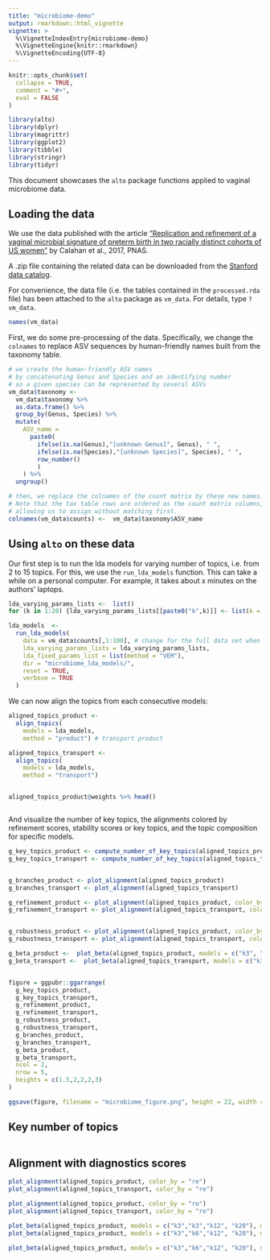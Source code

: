 ```yaml
---
title: "microbiome-demo"
output: rmarkdown::html_vignette
vignette: >
  %\VignetteIndexEntry{microbiome-demo}
  %\VignetteEngine{knitr::rmarkdown}
  %\VignetteEncoding{UTF-8}
---
```


```r
knitr::opts_chunk$set(
  collapse = TRUE,
  comment = "#>",
  eval = FALSE
)
```

```r
library(alto)
library(dplyr)
library(magrittr)
library(ggplot2)
library(tibble)
library(stringr)
library(tidyr)
```


This document showcases the `alto` package functions applied to vaginal microbiome data.

## Loading the data

We use the data published with the article ["Replication and refinement of a vaginal microbial signature of preterm birth in two racially distinct cohorts of US women"](https://www.pnas.org/content/114/37/9966.short) by Calahan et al., 2017, PNAS.

A .zip file containing the related data can be downloaded from the [Stanford data catalog](https://stacks.stanford.edu/file/druid:yb681vm1809/RepRefine_Scripts.tar.gz).

For convenience, the data file (i.e. the tables contained in the `processed.rda` file) has been attached to the `alto` package as `vm_data`. For details, type `?vm_data`.

```r
names(vm_data)

```

First, we do some pre-processing of the data. Specifically, we change the `colnames` to replace ASV sequences by human-friendly names built from the taxonomy table.

```r

# we create the human-friendly ASV names
# by concatenating Genus and Species and an identifying number
# as a given species can be represented by several ASVs
vm_data$taxonomy <-
  vm_data$taxonomy %>%
  as.data.frame() %>%
  group_by(Genus, Species) %>%
  mutate(
    ASV_name =
      paste0(
        ifelse(is.na(Genus),"[unknown Genus]", Genus), " ",
        ifelse(is.na(Species),"[unknown Species]", Species), " ",
        row_number()
        )
    ) %>%
  ungroup()

# then, we replace the colnames of the count matrix by these new names.
# Note that the tax table rows are ordered as the count matrix columns,
# allowing us to assign without matching first.
colnames(vm_data$counts) <-  vm_data$taxonomy$ASV_name

```



## Using `alto` on these data

Our first step is to run the lda models for varying number of topics, i.e. from 2 to 15 topics.
For this, we use the `run_lda_models` function. This can take a while on a personal computer.
For example, it takes about x minutes on the authors' laptops.

```r
lda_varying_params_lists <-  list()
for (k in 1:20) {lda_varying_params_lists[[paste0("k",k)]] <- list(k = k)}

lda_models  <- 
  run_lda_models(
    data = vm_data$counts[,1:100], # change for the full data set when full workflow is ready
    lda_varying_params_lists = lda_varying_params_lists,
    lda_fixed_params_list = list(method = "VEM"),
    dir = "microbiome_lda_models/",
    reset = TRUE,
    verbose = TRUE
  )

```

We can now align the topics from each consecutive models:


```r


aligned_topics_product <- 
  align_topics(
    models = lda_models,
    method = "product") # transport product

aligned_topics_transport <- 
  align_topics(
    models = lda_models,
    method = "transport") 


aligned_topics_product@weights %>% head()



```

And visualize the number of key topics, the alignments colored by refinement scores, stability scores or key topics, and the topic composition for specific models.

```r

g_key_topics_product <- compute_number_of_key_topics(aligned_topics_product) %>% plot_number_of_key_topics() + ggtitle("Method: product")
g_key_topics_transport <- compute_number_of_key_topics(aligned_topics_transport) %>% plot_number_of_key_topics() + ggtitle("Method: transport")


g_branches_product <- plot_alignment(aligned_topics_product)
g_branches_transport <- plot_alignment(aligned_topics_transport)

g_refinement_product <- plot_alignment(aligned_topics_product, color_by = "re")
g_refinement_transport <- plot_alignment(aligned_topics_transport, color_by = "re")


g_robustness_product <- plot_alignment(aligned_topics_product, color_by = "ro")
g_robustness_transport <- plot_alignment(aligned_topics_transport, color_by = "ro")

g_beta_product <-  plot_beta(aligned_topics_product, models = c("k3", "k6","k12","k20"), min_beta = 0.005)
g_beta_transport <-  plot_beta(aligned_topics_transport, models = c("k3", "k6","k12","k20"), min_beta = 0.005)


figure = ggpubr::ggarrange(
  g_key_topics_product,
  g_key_topics_transport,
  g_refinement_product,
  g_refinement_transport,
  g_robustness_product, 
  g_robustness_transport,
  g_branches_product,
  g_branches_transport,
  g_beta_product,
  g_beta_transport,
  ncol = 2,
  nrow = 5,
  heights = c(1.5,2,2,2,3)
)

ggsave(figure, filename = "microbiome_figure.png", height = 22, width = 18, units = "cm", scale = 2)

```



## Key number of topics

```r



```


## Alignment with diagnostics scores


```r

plot_alignment(aligned_topics_product, color_by = "re")
plot_alignment(aligned_topics_transport, color_by = "re")

```





```r


plot_alignment(aligned_topics_product, color_by = "ro")
plot_alignment(aligned_topics_transport, color_by = "ro")

```

```r

plot_beta(aligned_topics_product, models = c("k3","k3","k12", "k20"), min_beta = 0.005, color_by  = "branch")
plot_beta(aligned_topics_product, models = c("k3","k6","k12", "k20"), min_beta = 0.005, color_by  = "branch")

plot_beta(aligned_topics_product, models = c("k3","k6","k12", "k20"), min_beta = 0.005, color_by  = "robustness")

```







